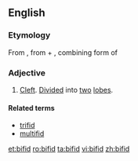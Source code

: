 ==English==

===Etymology===
From {{etyl|la|en}} {{term|bifidus||cleft|lang=la}}, from {{term|bi-||two|lang=la}} + {{term|-fidus|lang=la}}, combining form of {{term|findo||I cleave, split|lang=la}}

===Adjective===
{{en-adj|-}}

# [[cleft|Cleft]]. [[divided|Divided]] into [[two]] [[lobe]]s.

====Related terms====
* [[trifid]]
* [[multifid]]

[[et:bifid]]
[[ro:bifid]]
[[ta:bifid]]
[[vi:bifid]]
[[zh:bifid]]